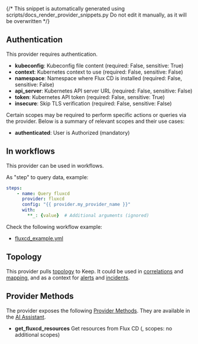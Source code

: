 {/* This snippet is automatically generated using scripts/docs_render_provider_snippets.py
Do not edit it manually, as it will be overwritten */}

## Authentication
This provider requires authentication.
- **kubeconfig**: Kubeconfig file content (required: False, sensitive: True)
- **context**: Kubernetes context to use (required: False, sensitive: False)
- **namespace**: Namespace where Flux CD is installed (required: False, sensitive: False)
- **api_server**: Kubernetes API server URL (required: False, sensitive: False)
- **token**: Kubernetes API token (required: False, sensitive: True)
- **insecure**: Skip TLS verification (required: False, sensitive: False)

Certain scopes may be required to perform specific actions or queries via the provider. Below is a summary of relevant scopes and their use cases:
- **authenticated**: User is Authorized (mandatory) 



## In workflows

This provider can be used in workflows.


As "step" to query data, example:
```yaml
steps:
    - name: Query fluxcd
      provider: fluxcd
      config: "{{ provider.my_provider_name }}"
      with:
        **_: {value}  # Additional arguments (ignored)
```





Check the following workflow example:
- [fluxcd_example.yml](https://github.com/keephq/keep/blob/main/examples\workflows\fluxcd_example.yml)


## Topology
This provider pulls [topology](/overview/servicetopology) to Keep. It could be used in [correlations](/overview/correlation-topology)
and [mapping](/overview/enrichment/mapping#mapping-with-topology-data), and as a context
for [alerts](/alerts/sidebar#7-alert-topology-view) and [incidents](/overview#17-incident-topology).

## Provider Methods
The provider exposes the following [Provider Methods](/providers/provider-methods#via-ai-assistant). They are available in the [AI Assistant](/overview/ai-incident-assistant).

- **get_fluxcd_resources** Get resources from Flux CD (, scopes: no additional scopes)

